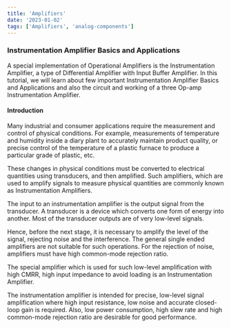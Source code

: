 ```yaml
---
title: 'Amplifiers'
date: '2023-01-02'
tags: ['Amplifiers', 'analog-components']
---
```


### Instrumentation Amplifier Basics and Applications

A special implementation of Operational Amplifiers is the Instrumentation Amplifier, a type of Differential Amplifier with Input Buffer Amplifier. In this tutorial, we will learn about few important Instrumentation Amplifier Basics and Applications and also the circuit and working of a three Op-amp Instrumentation Amplifier.

#### Introduction

Many industrial and consumer applications require the measurement and control of physical conditions. For example, measurements of temperature and humidity inside a diary plant to accurately maintain product quality, or precise control of the temperature of a plastic furnace to produce a particular grade of plastic, etc.

These changes in physical conditions must be converted to electrical quantities using transducers, and then amplified. Such amplifiers, which are used to amplify signals to measure physical quantities are commonly known as Instrumentation Amplifiers.

The input to an instrumentation amplifier is the output signal from the transducer. A transducer is a device which converts one form of energy into another. Most of the transducer outputs are of very low-level signals.

Hence, before the next stage, it is necessary to amplify the level of the signal, rejecting noise and the interference. The general single ended amplifiers are not suitable for such operations. For the rejection of noise, amplifiers must have high common-mode rejection ratio.

The special amplifier which is used for such low-level amplification with high CMRR, high input impedance to avoid loading is an Instrumentation Amplifier.

The instrumentation amplifier is intended for precise, low-level signal amplification where high input resistance, low noise and accurate closed-loop gain is required. Also, low power consumption, high slew rate and high common-mode rejection ratio are desirable for good performance.
